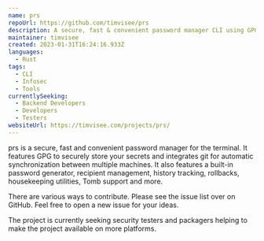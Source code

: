 ```yaml
---
name: prs
repoUrl: https://github.com/timvisee/prs
description: A secure, fast & convenient password manager CLI using GPG and git to sync. 
maintainer: timvisee
created: 2023-01-31T16:24:16.933Z
languages:
  - Rust
tags:
  - CLI
  - Infosec
  - Tools
currentlySeeking:
  - Backend Developers
  - Developers
  - Testers
websiteUrl: https://timvisee.com/projects/prs/
---
```


<Overview>

prs is a secure, fast and convenient password manager for the terminal. It features GPG to securely store your secrets and integrates git for automatic synchronization between multiple machines. It also features a built-in password generator, recipient management, history tracking, rollbacks, housekeeping utilities, Tomb support and more.

</Overview>

<Contributing>

There are various ways to contribute. Please see the issue list over on GitHub. Feel free to open a new issue for your ideas.

The project is currently seeking security testers and packagers helping to make the project available on more platforms.

</Contributing>
